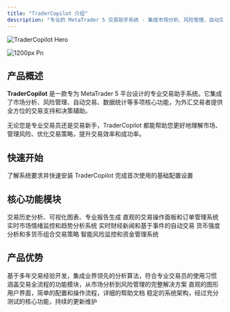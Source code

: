 ```yaml
---
title: "TraderCopilot 介绍"
description: "专业的 MetaTrader 5 交易助手系统 - 集成市场分析、风险管理、自动交易等多项核心功能"
---
```


<img
  className="block dark:hidden"
  src="/images/hero-light.png"
  alt="TraderCopilot Hero"
/>

![1200px Pn](/images/1200px.png)

## 产品概述

**TraderCopilot** 是一款专为 MetaTrader 5 平台设计的专业交易助手系统。它集成了市场分析、风险管理、自动交易、数据统计等多项核心功能，为外汇交易者提供全方位的交易支持和决策辅助。

无论您是专业交易员还是交易新手，TraderCopilot 都能帮助您更好地理解市场、管理风险、优化交易策略，提升交易效率和成功率。

## 快速开始

<CardGroup cols={2}>
  <Card title="快速安装" icon="download" href="/quick-start">
    了解系统要求并快速安装 TraderCopilot
  </Card>
  <Card title="基础配置" icon="gear" href="/quick-start#基础配置">
    完成首次使用的基础配置设置
  </Card>
</CardGroup>

## 核心功能模块

<CardGroup cols={3}>
  <Card title="智能分析" icon="chart-line" href="/modules/analyse">
    交易历史分析、可视化图表、专业报告生成
  </Card>
  <Card title="交易助手" icon="hand-holding-dollar" href="/modules/assistant">
    直观的交易操作面板和订单管理系统
  </Card>
  <Card title="市场分析" icon="chart-mixed" href="/modules/market">
    实时市场情绪监控和趋势分析系统
  </Card>
  <Card title="新闻面板" icon="newspaper" href="/modules/news">
    实时财经新闻和基于事件的自动交易
  </Card>
  <Card title="篮子交易" icon="basket-shopping" href="/modules/basket">
    货币强度分析和多货币组合交易策略
  </Card>
  <Card title="风险控制" icon="shield-check" href="/modules/risk">
    智能风险监控和资金管理系统
  </Card>
</CardGroup>

## 产品优势

<AccordionGroup>
  <Accordion title="专业性" icon="star">
    基于多年交易经验开发，集成业界领先的分析算法，符合专业交易员的使用习惯
  </Accordion>
  <Accordion title="全面性" icon="list-check">
    涵盖交易全流程的功能模块，从市场分析到风险管理的完整解决方案
  </Accordion>
  <Accordion title="易用性" icon="user-check">
    直观的图形用户界面，简单的配置和操作流程，详细的帮助文档
  </Accordion>
  <Accordion title="可靠性" icon="shield">
    稳定的系统架构，经过充分测试的核心功能，持续的更新维护
  </Accordion>
</AccordionGroup>